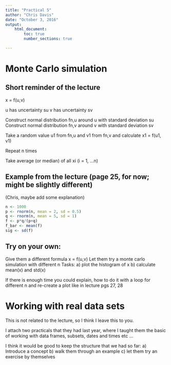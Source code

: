 ```yaml
---
title: "Practical 5"
author: "Chris Davis"
date: "October 3, 2016"
output: 
    html_document:
        toc: true
        number_sections: true

---
```


# Monte Carlo simulation 

## Short reminder of the lecture

x = f(u,v)

u has uncertainty su 
v has uncertainty sv

Construct normal distribution fn,u around u with standard deviation su 
Construct normal distribution fn,v around v with standard deviation sv

Take a random value u1 from  fn,u and v1 from fn,v  and calculate x1 = f(u1, v1)

Repeat n times

Take average (or median) of all xi (i = 1, …n) 

## Example from the lecture (page 25, for now; might be slightly different)
(Chris, maybe add some explanation)

```r
n <- 1000
p <- rnorm(n, mean = 2, sd = 0.5)
q <- rnorm(n, mean = 5, sd = 1)
f <- p*q/(p+q)
f_bar <- mean(f)
sig <- sd(f)
```

## Try on your own:

Give them a different formula  x = f(u,v)
Let them try a monte carlo simulation with different n 
 Tasks:
a) plot the histogram of x
b) calculate mean(x) and std(x)


If there is enough time you could explain, how to do it with a loop for different n and re-create a plot like in lecture pgs 27, 28

# Working with real data sets

This is not related to the lecture, so I think I leave this to you. 

I attach two practicals that they had last year, where I taught them the basic of working with data frames, subsets, dates and times etc … 

I think it would be good to keep the structure that we had so far:
a) Introduce a concept
b) walk them through an example 
c) let them try an exercise by themselves


